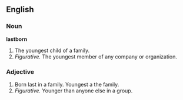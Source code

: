 ==English==

===Noun===
'''lastborn'''

#The youngest child of a family.
#''Figurative.'' The youngest member of any company or organization.

===Adjective===

#Born last in a family. Youngest a the family.
#''Figurative.'' Younger than anyone else in a group.